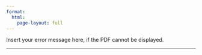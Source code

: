 ```yaml
---
format: 
  html:
    page-layout: full
---
```



```{=html}
  <body>
  <object width="100%" height="800" type="application/pdf" data="/poster_VAA_final.pdf?#zoom=200&scrollbar=0&toolbar=1&navpanes=0">
    <p>Insert your error message here, if the PDF cannot be displayed.</p>
</object>

  </body>
```
---
